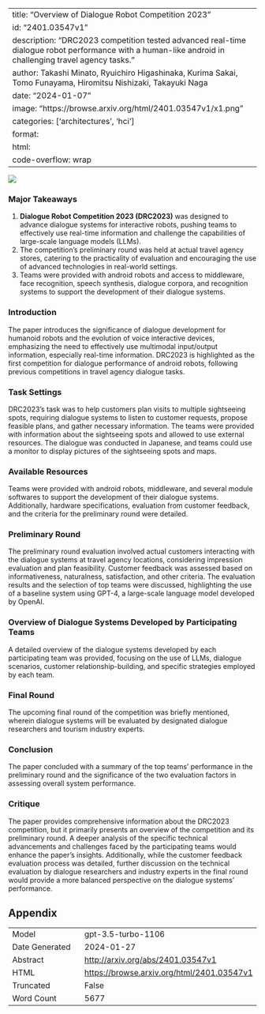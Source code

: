 
---
title: "Overview of Dialogue Robot Competition 2023"
id: "2401.03547v1"
description: "DRC2023 competition tested advanced real-time dialogue robot performance with a human-like android in challenging travel agency tasks."
author: Takashi Minato, Ryuichiro Higashinaka, Kurima Sakai, Tomo Funayama, Hiromitsu Nishizaki, Takayuki Naga
date: "2024-01-07"
image: "https://browse.arxiv.org/html/2401.03547v1/x1.png"
categories: ['architectures', 'hci']
format:
  html:
    code-overflow: wrap
---

![](https://browse.arxiv.org/html/2401.03547v1/x1.png)

### Major Takeaways

1. **Dialogue Robot Competition 2023 (DRC2023)** was designed to advance dialogue systems for interactive robots, pushing teams to effectively use real-time information and challenge the capabilities of large-scale language models (LLMs).
2. The competition's preliminary round was held at actual travel agency stores, catering to the practicality of evaluation and encouraging the use of advanced technologies in real-world settings.
3. Teams were provided with android robots and access to middleware, face recognition, speech synthesis, dialogue corpora, and recognition systems to support the development of their dialogue systems.

### Introduction
The paper introduces the significance of dialogue development for humanoid robots and the evolution of voice interactive devices, emphasizing the need to effectively use multimodal input/output information, especially real-time information. DRC2023 is highlighted as the first competition for dialogue performance of android robots, following previous competitions in travel agency dialogue tasks.

### Task Settings
DRC2023's task was to help customers plan visits to multiple sightseeing spots, requiring dialogue systems to listen to customer requests, propose feasible plans, and gather necessary information. The teams were provided with information about the sightseeing spots and allowed to use external resources. The dialogue was conducted in Japanese, and teams could use a monitor to display pictures of the sightseeing spots and maps.

### Available Resources
Teams were provided with android robots, middleware, and several module softwares to support the development of their dialogue systems. Additionally, hardware specifications, evaluation from customer feedback, and the criteria for the preliminary round were detailed.

### Preliminary Round
The preliminary round evaluation involved actual customers interacting with the dialogue systems at travel agency locations, considering impression evaluation and plan feasibility. Customer feedback was assessed based on informativeness, naturalness, satisfaction, and other criteria. The evaluation results and the selection of top teams were discussed, highlighting the use of a baseline system using GPT-4, a large-scale language model developed by OpenAI.

### Overview of Dialogue Systems Developed by Participating Teams
A detailed overview of the dialogue systems developed by each participating team was provided, focusing on the use of LLMs, dialogue scenarios, customer relationship-building, and specific strategies employed by each team.

### Final Round
The upcoming final round of the competition was briefly mentioned, wherein dialogue systems will be evaluated by designated dialogue researchers and tourism industry experts.

### Conclusion
The paper concluded with a summary of the top teams' performance in the preliminary round and the significance of the two evaluation factors in assessing overall system performance.

### Critique
The paper provides comprehensive information about the DRC2023 competition, but it primarily presents an overview of the competition and its preliminary round. A deeper analysis of the specific technical advancements and challenges faced by the participating teams would enhance the paper's insights. Additionally, while the customer feedback evaluation process was detailed, further discussion on the technical evaluation by dialogue researchers and industry experts in the final round would provide a more balanced perspective on the dialogue systems' performance.

## Appendix

|          |          |
|----------|----------|
| Model     | gpt-3.5-turbo-1106       |
| Date Generated     | 2024-01-27       |
| Abstract | [http://arxiv.org/abs/2401.03547v1](http://arxiv.org/abs/2401.03547v1)        |
| HTML     | [https://browse.arxiv.org/html/2401.03547v1](https://browse.arxiv.org/html/2401.03547v1)       |
| Truncated       | False       |
| Word Count       | 5677       |